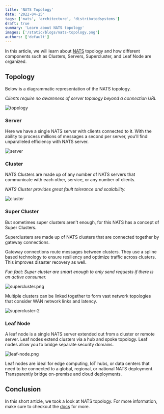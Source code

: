 ```yaml
---
title: 'NATS Topology'
date: '2022-04-25'
tags: ['nats', 'architecture', 'distributedsystems']
draft: true
summary: 'Learn about NATS topology'
images: ['/static/blogs/nats-topology.png']
authors: ['default']
---
```


In this article, we will learn about [NATS](https://nats.io) topology and how different components such as Clusters, Servers, Supercluster, and Leaf Node are organized.

## Topology

Below is a diagrammatic representation of the NATS topology.

_Clients require no awareness of server topology beyond a connection URL_

![topology](https://dev-to-uploads.s3.amazonaws.com/uploads/articles/n80cnnqrlfp4hbm3nokb.png)

### Server

Here we have a single NATS server with clients connected to it. With the ability to process millions of messages a second per server, you'll find unparalleled efficiency with NATS server.

![server](https://dev-to-uploads.s3.amazonaws.com/uploads/articles/ue15bnhefg2jw8yplnbt.png)

### Cluster

NATS Clusters are made up of any number of NATS servers that communicate with each other, service, or any number of clients.

_NATS Cluster provides great fault tolerance and scalability._

![cluster](https://dev-to-uploads.s3.amazonaws.com/uploads/articles/v92thyj7mcfszh1hkabw.png)

### Super Cluster

But sometimes super clusters aren't enough, for this NATS has a concept of Super Clusters.

Superclusters are made up of NATS clusters that are connected together by gateway connections.

Gateway connections route messages between clusters. They use a spline based technology to ensure resiliency and optimize traffic across clusters. This improves disaster recovery as well.

_Fun fact: Super cluster are smart enough to only send requests if there is an active consumer._

![supercluster.png](https://dev-to-uploads.s3.amazonaws.com/uploads/articles/wl9eboiwtudkn3pvdpxt.png)

Multiple clusters can be linked together to form vast network topologies that consider WAN network links and latency.

![supercluster-2](https://dev-to-uploads.s3.amazonaws.com/uploads/articles/b9htq9xss5idlr5fkpzp.png)

### Leaf Node

A leaf node is a single NATS server extended out from a cluster or remote server. Leaf nodes extend clusters via a hub and spoke topology. Leaf nodes allow you to bridge separate security domains.

![leaf-node.png](https://dev-to-uploads.s3.amazonaws.com/uploads/articles/u9asnga64vn5t6teob41.png)

Leaf nodes are ideal for edge computing, IoT hubs, or data centers that need to be connected to a global, regional, or national NATS deployment. Transparently bridge on-premise and cloud deployments.

## Conclusion

In this short article, we took a look at NATS topology. For more information, make sure to checkout the [docs](https://docs.nats.io/) for more.
